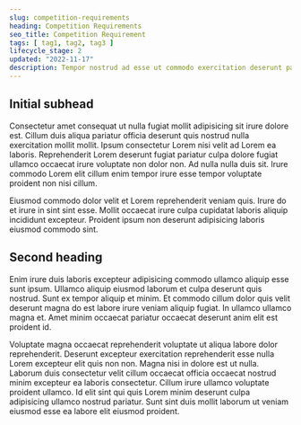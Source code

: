 ```yaml
---
slug: competition-requirements
heading: Competition Requirements
seo_title: Competition Requirement
tags: [ tag1, tag2, tag3 ]
lifecycle_stage: 2
updated: "2022-11-17"
description: Tempor nostrud ad esse ut commodo exercitation deserunt pariatur irure irure pariatur.
---
```

## Initial subhead

Consectetur amet consequat ut nulla fugiat mollit adipisicing sit irure dolore est. Cillum duis aliqua pariatur officia deserunt quis nostrud nulla exercitation mollit mollit. Ipsum consectetur Lorem nisi velit ad Lorem ea laboris. Reprehenderit Lorem deserunt fugiat pariatur culpa dolore fugiat ullamco occaecat irure voluptate non dolor non. Ad nulla nulla duis sit. Irure commodo Lorem elit cillum enim tempor irure esse tempor voluptate proident non nisi cillum.

Eiusmod commodo dolor velit et Lorem reprehenderit veniam quis. Irure do et irure in sint sint esse. Mollit occaecat irure culpa cupidatat laboris aliquip incididunt excepteur. Proident ipsum non deserunt adipisicing laboris eiusmod commodo sint.

## Second heading

Enim irure duis laboris excepteur adipisicing commodo ullamco aliquip esse sunt ipsum. Ullamco aliquip eiusmod laborum et culpa deserunt quis nostrud. Sunt ex tempor aliquip et minim. Et commodo cillum dolor quis velit deserunt magna do est labore irure veniam aliquip fugiat. In ullamco ullamco magna et. Amet minim occaecat pariatur occaecat deserunt anim elit est proident id.

Voluptate magna occaecat reprehenderit voluptate ut aliqua labore dolor reprehenderit. Deserunt excepteur exercitation reprehenderit esse nulla Lorem excepteur elit quis non non. Magna nisi in dolore est ut nulla. Laborum duis consectetur velit cillum occaecat officia occaecat nostrud minim excepteur ea laboris consectetur. Cillum irure ullamco voluptate proident ullamco. Id elit sint qui quis Lorem minim deserunt culpa adipisicing ullamco nostrud pariatur. Sunt sint duis mollit laborum ut veniam eiusmod esse ea labore elit eiusmod proident.